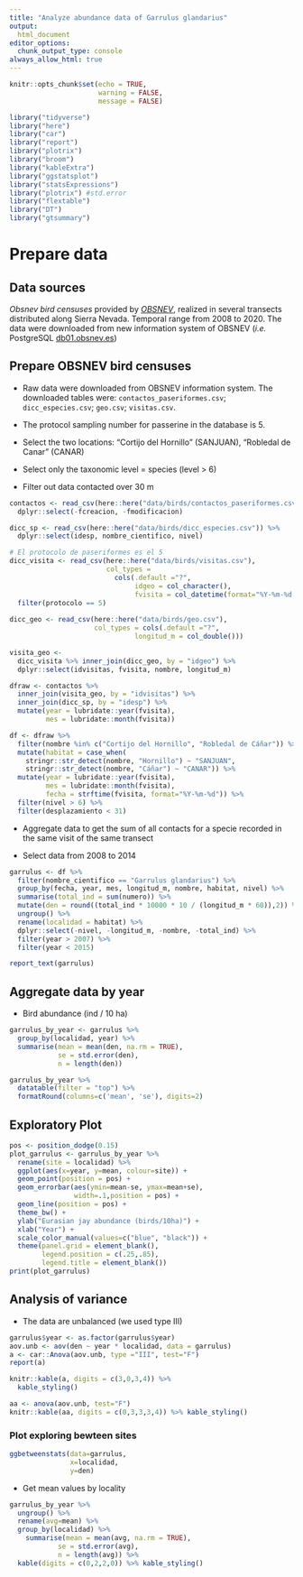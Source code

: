 ```yaml
---
title: "Analyze abundance data of Garrulus glandarius"
output: 
  html_document
editor_options: 
  chunk_output_type: console
always_allow_html: true
---
```

```r
knitr::opts_chunk$set(echo = TRUE, 
                      warning = FALSE, 
                      message = FALSE)
```


```r
library("tidyverse")
library("here")
library("car")
library("report")
library("plotrix")
library("broom")
library("kableExtra")
library("ggstatsplot")
library("statsExpressions")
library("plotrix") #std.error 
library("flextable")
library("DT")
library("gtsummary")
```

# Prepare data
## Data sources

*Obsnev bird censuses* provided by [*OBSNEV*](https://obsnev.es/), realized in several transects distributed along Sierra Nevada. Temporal range from 2008 to 2020. The data were downloaded from new information system of OBSNEV (*i.e.* PostgreSQL [db01.obsnev.es](db01.obsnev.es))
  
## Prepare OBSNEV bird censuses 

- Raw data were downloaded from OBSNEV information system. The downloaded tables were: 
`contactos_paseriformes.csv`; `dicc_especies.csv`; `geo.csv`; `visitas.csv`. 

- The protocol sampling number for passerine in the database is 5. 

- Select the two locations: "Cortijo del Hornillo" (SANJUAN), "Robledal de Canar" (CANAR)

- Select only the taxonomic level = species (level > 6) 

- Filter out data contacted over 30 m 

```r
contactos <- read_csv(here::here("data/birds/contactos_paseriformes.csv")) %>% 
  dplyr::select(-fcreacion, -fmodificacion)

dicc_sp <- read_csv(here::here("data/birds/dicc_especies.csv")) %>% 
  dplyr::select(idesp, nombre_cientifico, nivel)

# El protocolo de paseriformes es el 5
dicc_visita <- read_csv(here::here("data/birds/visitas.csv"), 
                        col_types = 
                          cols(.default ="?", 
                               idgeo = col_character(), 
                               fvisita = col_datetime(format="%Y-%m-%d %H:%M:%S"))) %>%
  filter(protocolo == 5) 
  
dicc_geo <- read_csv(here::here("data/birds/geo.csv"), 
                     col_types = cols(.default ="?", 
                               longitud_m = col_double()))

visita_geo <- 
  dicc_visita %>% inner_join(dicc_geo, by = "idgeo") %>% 
  dplyr::select(idvisitas, fvisita, nombre, longitud_m) 

dfraw <- contactos %>% 
  inner_join(visita_geo, by = "idvisitas") %>% 
  inner_join(dicc_sp, by = "idesp") %>% 
  mutate(year = lubridate::year(fvisita), 
         mes = lubridate::month(fvisita))

df <- dfraw %>% 
  filter(nombre %in% c("Cortijo del Hornillo", "Robledal de Cáñar")) %>% 
  mutate(habitat = case_when(
    stringr::str_detect(nombre, "Hornillo") ~ "SANJUAN",
    stringr::str_detect(nombre, "Cáñar") ~ "CANAR")) %>% 
  mutate(year = lubridate::year(fvisita), 
         mes = lubridate::month(fvisita),
         fecha = strftime(fvisita, format="%Y-%m-%d")) %>% 
  filter(nivel > 6) %>% 
  filter(desplazamiento < 31)

```


- Aggregate data to get the sum of all contacts for a specie recorded in the same visit of the same transect

- Select data from 2008 to 2014 

```r
garrulus <- df %>% 
  filter(nombre_cientifico == "Garrulus glandarius") %>% 
  group_by(fecha, year, mes, longitud_m, nombre, habitat, nivel) %>%
  summarise(total_ind = sum(numero)) %>%  
  mutate(den = round((total_ind * 10000 * 10 / (longitud_m * 60)),2)) %>% 
  ungroup() %>% 
  rename(localidad = habitat) %>% 
  dplyr::select(-nivel, -longitud_m, -nombre, -total_ind) %>% 
  filter(year > 2007) %>% 
  filter(year < 2015)
```

```r
report_text(garrulus)
```


## Aggregate data by year 
- Bird abundance (ind / 10 ha)

```r
garrulus_by_year <- garrulus %>% 
  group_by(localidad, year) %>% 
  summarise(mean = mean(den, na.rm = TRUE), 
            se = std.error(den), 
            n = length(den))

garrulus_by_year %>% 
  datatable(filter = "top") %>% 
  formatRound(columns=c('mean', 'se'), digits=2)
```

## Exploratory Plot 

```r
pos <- position_dodge(0.15)
plot_garrulus <- garrulus_by_year %>% 
  rename(site = localidad) %>% 
  ggplot(aes(x=year, y=mean, colour=site)) + 
  geom_point(position = pos) +
  geom_errorbar(aes(ymin=mean-se, ymax=mean+se), 
                width=.1,position = pos) +
  geom_line(position = pos) + 
  theme_bw() +
  ylab("Eurasian jay abundance (birds/10ha)") + 
  xlab("Year") + 
  scale_color_manual(values=c("blue", "black")) + 
  theme(panel.grid = element_blank(),
        legend.position = c(.25,.85), 
        legend.title = element_blank()) 
print(plot_garrulus)
```

## Analysis of variance  
- The data are unbalanced (we used type III)

```r
garrulus$year <- as.factor(garrulus$year)
aov.unb <- aov(den ~ year * localidad, data = garrulus)
a <- car::Anova(aov.unb, type ="III", test="F")
report(a)
```

```r
knitr::kable(a, digits = c(3,0,3,4)) %>% 
  kable_styling()
```

```r
aa <- anova(aov.unb, test="F")
knitr::kable(aa, digits = c(0,3,3,3,4)) %>% kable_styling()
```

### Plot exploring bewteen sites 

```r
ggbetweenstats(data=garrulus, 
               x=localidad, 
               y=den)
```

- Get mean values by locality 

```r
garrulus_by_year %>% 
  ungroup() %>% 
  rename(avg=mean) %>% 
  group_by(localidad) %>% 
    summarise(mean = mean(avg, na.rm = TRUE), 
            se = std.error(avg), 
            n = length(avg)) %>% 
  kable(digits = c(0,2,2,0)) %>% kable_styling()
```

